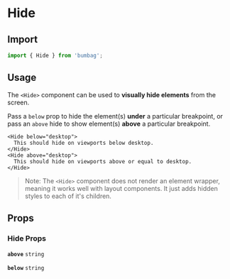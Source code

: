 # Hide

## Import

```jsx
import { Hide } from 'bumbag';
```

## Usage

The `<Hide>` component can be used to **visually hide elements** from the screen.

Pass a `below` prop to hide the element(s) **under** a particular breakpoint, or pass an `above` hide to show element(s) **above** a particular breakpoint.

```jsx-live
<Hide below="desktop">
  This should hide on viewports below desktop.
</Hide>
<Hide above="desktop">
  This should hide on viewports above or equal to desktop.
</Hide>
```

> Note: The `<Hide>` component does not render an element wrapper, meaning it works well with layout components. It just adds hidden styles to each of it's children.

## Props

### Hide Props

<!-- Automatically generated -->

**<Code marginRight="major-1">above</Code>** <Code fontSize="150" palette="primary">string</Code> 

<Box marginBottom="major-4" />

**<Code marginRight="major-1">below</Code>** <Code fontSize="150" palette="primary">string</Code> 

<Box marginBottom="major-4" />
